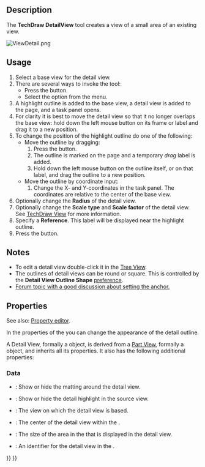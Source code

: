 <languages/>

{{Docnav
|[[TechDraw_ComplexSection|ComplexSection]]
|[[TechDraw_ProjectionGroup|ProjectionGroup]]
|[[TechDraw_Workbench|TechDraw]]
|IconL=TechDraw_ComplexSection.svg
|IconR=TechDraw_ProjectionGroup.svg
|IconC=Workbench_TechDraw.svg
}}

{{GuiCommand
|Name=TechDraw DetailView
|MenuLocation=TechDraw → TechDraw Views → Detail View
|Workbenches=[[TechDraw_Workbench|TechDraw]]
|SeeAlso=[[TechDraw_View|TechDraw View]]
}}

==Description==

The '''TechDraw DetailView''' tool creates a view of a small area of an existing view. 

[[Image:ViewDetail.png]]
{{Caption|Detail view with a circular outline}}

==Usage==

# Select a base view for the detail view.
# There are several ways to invoke the tool:
#* Press the {{Button|[[Image:TechDraw_DetailView.svg|16px]] [[TechDraw_DetailView|Detail View]]}} button.
#* Select the {{MenuCommand|TechDraw → TechDraw Views → [[Image:TechDraw_DetailView.svg|16px]] Detail View}} option from the menu.
# A highlight outline is added to the base view, a detail view is added to the page, and a task panel opens.
# For clarity it is best to move the detail view so that it no longer overlaps the base view: hold down the left mouse button on its frame or label and drag it to a new position.
# To change the position of the highlight outline do one of the following:
#* Move the outline by dragging:
#*# Press the {{Button|Drag Highlight}} button.
#*# The outline is marked on the page and a temporary ''drag'' label is added.
#*# Hold down the left mouse button on the outline itself, or on that label, and drag the outline to a new position.
#* Move the outline by coordinate input:
#*# Change the X- and Y-coordinates in the task panel. The coordinates are relative to the center of the base view.
# Optionally change the '''Radius''' of the detail view.
# Optionally change the '''Scale type''' and '''Scale factor''' of the detail view. See [[TechDraw_View#Properties|TechDraw View]] for more information.
# Specify a '''Reference'''. This label will be displayed near the highlight outline.
# Press the {{Button|OK}} button.

==Notes==

* To edit a detail view double-click it in the [[Tree_View|Tree View]].
* The outlines of detail views can be round or square. This is controlled by the '''Detail View Outline Shape''' [[TechDraw_Preferences#Annotation|preference]].
* [https://forum.freecad.org/viewtopic.php?f=35&t=34055#p285281 Forum topic with a good discussion about setting the anchor.]

== Properties ==

See also: [[Property_editor|Property editor]].

In the properties of the {{PropertyData|Base View}} you can change the appearance of the detail outline.

A Detail View, formally a {{Incode|TechDraw::DrawViewDetail}} object, is derived from a [[TechDraw_View#Properties_Part_View|Part View]], formally a {{Incode|TechDraw::DrawViewPart}} object, and inherits all its properties. It also has the following additional properties:

=== Data ===

{{TitleProperty|Appearance}}

* {{PropertyData|Show Matting|Bool}}: Show or hide the matting around the detail view. {{Version|1.0}}
* {{PropertyData|Show Highlight|Bool}}: Show or hide the detail highlight in the source view. {{Version|1.0}}

{{TitleProperty|Detail}}

* {{PropertyData|Base View|Link}}: The view on which the detail view is based.
* {{PropertyData|Anchor Point|Vector}}: The center of the detail view within the {{PropertyData|Base View}}.
* {{PropertyData|Radius|Float}}: The size of the area in the {{PropertyData|Base View}} that is displayed in the detail view.
* {{PropertyData|Reference|String}}: An identifier for the detail view in the {{PropertyData|Base View}}.


{{Docnav
|[[TechDraw_ComplexSection|ComplexSection]]
|[[TechDraw_ProjectionGroup|ProjectionGroup]]
|[[TechDraw_Workbench|TechDraw]]
|IconL=TechDraw_ComplexSection.svg
|IconR=TechDraw_ProjectionGroup.svg
|IconC=Workbench_TechDraw.svg
}}

{{TechDraw_Tools_navi{{#translation:}}}}
{{Userdocnavi{{#translation:}}}}